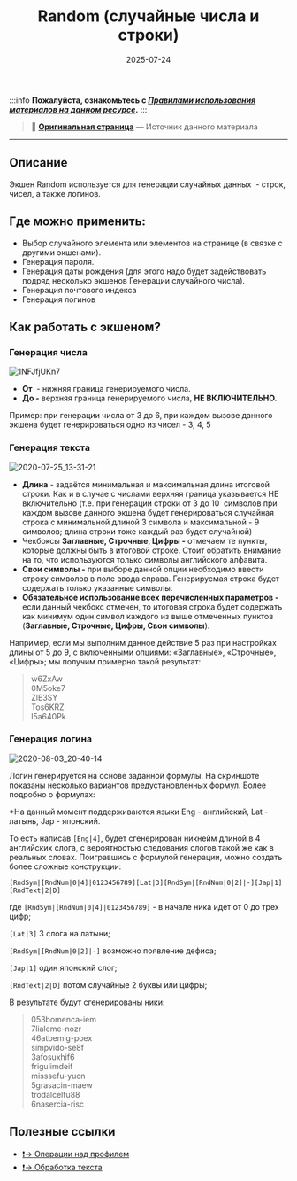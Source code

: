 ﻿---
sidebar_position: 6
title: "Random (случайные числа и строки)"
description: "Конвертировано из HTML в MDX"
date: "2025-07-24"
converted: true
originalFile: "Random (случайные числа и строки).txt"
targetUrl: "https://zennolab.atlassian.net/wiki/spaces/RU/pages/534315050/Random"
---
:::info **Пожалуйста, ознакомьтесь с [*Правилами использования материалов на данном ресурсе*](../Disclaimer).**
:::

> 🔗 **[Оригинальная страница](https://zennolab.atlassian.net/wiki/spaces/RU/pages/534315050/Random)** — Источник данного материала

_______________________________________________  

## Описание

Экшен Random используется для генерации случайных данных  - строк, чисел, а также логинов. 

## Где можно применить: 

- Выбор случайного элемента или элементов на странице (в связке с другими экшенами).
- Генерация пароля.
- Генерация даты рождения (для этого надо будет задействовать подряд несколько экшенов Генерации случайного числа).
- Генерация почтового индекса
- Генерация логинов

## Как работать с экшеном?

### Генерация числа

![1NFJfjUKn7](./assets/Random_(случайные_числа_и_строки)/Random_(случайные_числа_и_строки)_pic1.png)



- **От**  - нижняя граница генерируемого числа.
- **До -** верхняя граница генерируемого числа, **НЕ ВКЛЮЧИТЕЛЬНО.**

Пример: при генерации числа от 3 до 6, при каждом вызове данного экшена будет генерироваться одно из чисел - 3, 4, 5

  

### Генерация текста

![2020-07-25_13-31-21](./assets/Random_(случайные_числа_и_строки)/Random_(случайные_числа_и_строки)_pic2.png)



- **Длина** - задаётся минимальная и максимальная длина итоговой строки. Как и в случае с числами верхняя граница указывается НЕ включительно (т.е. при генерации строки от 3 до 10  символов при каждом вызове данного экшена будет генерироваться случайная строка с минимальной длиной 3 символа и максимальной - 9 символов; длина строки тоже каждый раз будет случайной)
- Чекбоксы **Заглавные, Строчные, Цифры -** отмечаем те пункты, которые должны быть в итоговой строке. Стоит обратить внимание на то, что используются только символы английского алфавита.
- **Свои символы -** при выборе данной опции необходимо ввести строку символов в поле ввода справа. Генерируемая строка будет содержать только указанные символы.
- **Обязательное использование всех перечисленных параметров -** если данный чекбокс отмечен, то итоговая строка будет содержать как минимум один символ каждого из выше отмеченных пунктов (**Заглавные, Строчные, Цифры, Свои символы**).

Например, если мы выполним данное действие 5 раз при настройках длины от 5 до 9, с включенными опциями: «Заглавные», «Строчные», «Цифры»; мы получим примерно такой результат:

> w6ZxAw  
> 0M5oke7  
> ZlE3SY  
> Tos6KRZ  
> l5a640Pk  

### Генерация логина

![2020-08-03_20-40-14](./assets/Random_(случайные_числа_и_строки)/Random_(случайные_числа_и_строки)_pic3.png)



Логин генерируется на основе заданной формулы. На скриншоте показаны несколько вариантов предустановленных формул. Более подробно о формулах:

*На данный момент поддерживаются языки Eng - английский, Lat - латынь, Jap - японский.

То есть написав `[Eng|4]`, будет сгенерирован никнейм длиной в 4 английских слога, с вероятностью следования слогов такой же как в реальных словах. Поигравшись с формулой генерации, можно создать более сложные конструкции:

`[RndSym|[RndNum|0|4]|0123456789][Lat|3][RndSym|[RndNum|0|2]|-][Jap|1][RndText|2|D]`

где `[RndSym|[RndNum|0|4]|0123456789]` - в начале ника идет от 0 до трех цифр;

 `[Lat|3]` 3 слога на латыни;

`[RndSym|[RndNum|0|2]|-]` возможно появление дефиса;

`[Jap|1]` один японский слог;

`[RndText|2|D]` потом случайные 2 буквы или цифры;

В результате будут сгенерированы ники:

> 053bomenca-iem  
> 7lialeme-nozr  
> 46atbemig-poex  
> simpvido-se8f  
> 3afosuxhif6  
> frigulimdeif  
> misssefu-yucn  
> 5grasacin-maew  
> trodalcelfu88  
> 6nasercia-risc  
  
## Полезные ссылки

- [❗→ Операции над профилем](/wiki/spaces/RU/pages/486539291 "/wiki/spaces/RU/pages/486539291")
- [❗→ Обработка текста](/wiki/spaces/RU/pages/488865793 "/wiki/spaces/RU/pages/488865793")